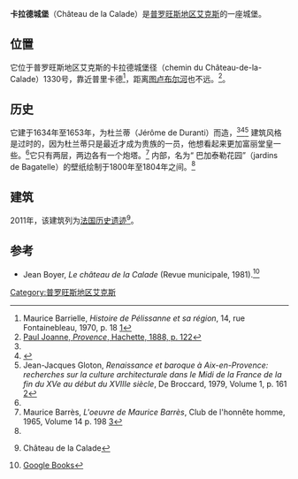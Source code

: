 {{Infobox building
| name = 卡拉德城堡
| native_name=Château de la Calade
| image = Lacalade.jpg
| building_type = [[城堡|城堡]]
| address             = 卡拉德城堡径1330号
| location_town       = [[普罗旺斯地区艾克斯|普罗旺斯地区艾克斯]]
| location_country    = [[法国|法国]]
| completion_date =1653
}}
'''卡拉德城堡'''（Château de la Calade）是[[普罗旺斯地区艾克斯|普罗旺斯地区艾克斯]]的一座城堡。

==位置==
它位于普罗旺斯地区艾克斯的卡拉德城堡径（chemin du Château-de-la-Calade）1330号，靠近普里卡德<ref>Maurice Barrielle, ''Histoire de Pélissanne et sa région'', 14, rue Fontainebleau, 1970, p. 18 [https://books.google.com/books?id=hRIbAAAAMAAJ&q=%22Ch%C3%A2teau+de+la+Calade%22&dq=%22Ch%C3%A2teau+de+la+Calade%22&hl=en&sa=X&ei=lL-_UrjtJIeLhQfM-IGwCQ&ved=0CHEQ6AEwCA]</ref>，距离[[图卢布尔河|图卢布尔河]]也不远。<ref>[https://books.google.com/books?id=uhU3UyMItGoC&q=%22Ch%C3%A2teau+de+la+Calade%22&dq=%22Ch%C3%A2teau+de+la+Calade%22&hl=en&sa=X&ei=lL-_UrjtJIeLhQfM-IGwCQ&ved=0CGQQ6AEwBg Paul Joanne, ''Provence'', Hachette, 1888, p. 122]</ref>。

==历史==
它建于1634年至1653年，为杜兰蒂（Jérôme de Duranti）而造，<ref name="merimee"/><ref name="culture">{{Cite web |url=http://www.culture.gouv.fr/paca/dossiers/protections/13/aix_en_pce/chateau_calade/chateau.htm |title=French Ministry of Culture |access-date=2013-12-29 |archive-url=https://web.archive.org/web/20140222135635/http://www.culture.gouv.fr/paca/dossiers/protections/13/aix_en_pce/chateau_calade/chateau.htm |archive-date=2014-02-22 |dead-url=no }}</ref><ref>Jean-Jacques Gloton, ''Renaissance et baroque à Aix-en-Provence: recherches sur la culture architecturale dans le Midi de la France de la fin du XVe au début du XVIIIe siècle'', De Broccard, 1979, Volume 1, p. 161 [https://books.google.com/books?id=A6FmAAAAMAAJ&q=%22Ch%C3%A2teau+de+la+Calade%22&dq=%22Ch%C3%A2teau+de+la+Calade%22&hl=en&sa=X&ei=lL-_UrjtJIeLhQfM-IGwCQ&ved=0CFYQ6AEwBA]</ref> 建筑风格是过时的，因为杜兰蒂只是最近才成为贵族的一员，他想看起来更加富丽堂皇一些。<ref name="culture"/>它只有两层，两边各有一个炮塔。<ref>Maurice Barrès, ''L'oeuvre de Maurice Barrès'', Club de l'honnête homme, 1965, Volume 14 p. 198 [https://books.google.com/books?id=x7s9AQAAIAAJ&q=%22Ch%C3%A2teau+de+la+Calade%22&dq=%22Ch%C3%A2teau+de+la+Calade%22&hl=en&sa=X&ei=lL-_UrjtJIeLhQfM-IGwCQ&ved=0CF0Q6AEwBQ]</ref> 内部，名为“ 巴加泰勒花园”（jardins de Bagatelle）的壁纸绘制于1800年至1804年之间。<ref name="merimee"/>


==建筑==
2011年，该建筑列为[[法国历史遗迹|法国历史遗迹]]<ref name="merimee">{{Base Mérimée|PA00080987}} Château de la Calade</ref>。

==参考==
*Jean Boyer, ''Le château de la Calade'' (Revue municipale, 1981).<ref>[https://books.google.com/books?id=waGLtgAACAAJ&dq=%22Ch%C3%A2teau+de+la+Calade%22&hl=en&sa=X&ei=lL-_UrjtJIeLhQfM-IGwCQ&ved=0CD4Q6AEwAQ Google Books]</ref>
{{Reflist}}
{{coord|43.5728|N|5.3897|E|source:wikidata-and-enwiki-cat-tree_region:FR|display=title}}
[[Category:普罗旺斯地区艾克斯|Category:普罗旺斯地区艾克斯]]